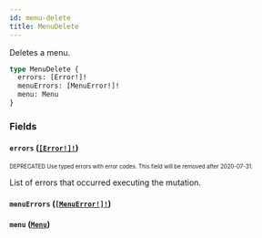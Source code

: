 ```yaml
---
id: menu-delete
title: MenuDelete
---
```


Deletes a menu.

```graphql
type MenuDelete {
  errors: [Error!]!
  menuErrors: [MenuError!]!
  menu: Menu
}
```

### Fields

#### `errors` ([`[Error!]!`](/api-reference/objects/error.mdx))

<sub><sup><span className="deprecatedTag">DEPRECATED</span> Use typed errors with error codes. This field will be removed after 2020-07-31.</sup></sub>

List of errors that occurred executing the mutation.

#### `menuErrors` ([`[MenuError!]!`](/api-reference/objects/menu-error.mdx))

#### `menu` ([`Menu`](/api-reference/objects/menu.mdx))
